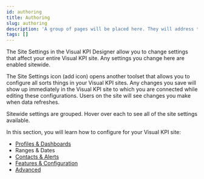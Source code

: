 ```yaml
---
id: authoring
title: Authoring
slug: authoring
description: 'A group of pages will be placed here. They will address topics related to the customization of profiles, dashboards, contacts, alerts, and site settings in general.'
tags: []
---
```



The Site Settings in the Visual KPI Designer allow you to change settings that affect your entire Visual KPI site. Any settings you change here are enabled sitewide.

The Site Settings icon (add icon) opens another toolset that allows you to configure all sorts things in your Visual KPI sites. Any changes you save will show up immediately in the Visual KPI site to which you are connected while editing these configurations. Users on the site will see changes you make when data refreshes.

Sitewide settings are grouped. Hover over each to see all of the site settings available.

In this section, you will learn how to configure for your Visual KPI site:

- [Profiles & Dashboards](/docs/visual-kpi-design/authoring/profiles-dashboards)
- Ranges & Dates
- [Contacts & Alerts](/docs/visual-kpi-design/authoring/contacts-alerts)
- [Features & Configuration](/docs/visual-kpi-design/authoring/features-config)
- [Advanced](/docs/visual-kpi-design/authoring/advanced)

<StylizedImage
  imgURL="img/site-settings/options-menu-clean.png"
  alt="Visual Designer Options Menu"
/>